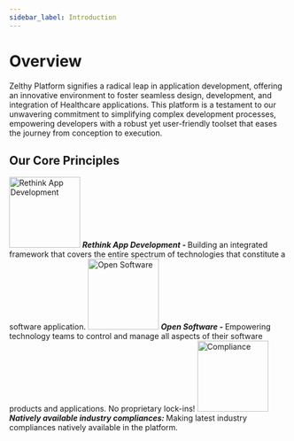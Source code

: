 ```yaml
---
sidebar_label: Introduction
---
```


# Overview

Zelthy Platform signifies a radical leap in application development, offering an innovative environment to foster seamless design, development, and integration of Healthcare applications. This platform is a testament to our unwavering commitment to simplifying complex development processes, empowering developers with a robust yet user-friendly toolset that eases the journey from conception to execution.

## Our Core Principles

  <tr>
   <td>
   <img src={RethinkAppDevelopmentImg} width="128px" alt="Rethink App Development" title="Rethink App Development" />
   </td>
   <td><strong><em>Rethink App Development - </em></strong> Building an integrated framework that covers the entire spectrum of technologies that constitute a software application. 
   </td>
  </tr>
  <tr>
   <td>
    <img src={OpenSourceImg} width="128px" alt="Open Software" title="Open Software" />
   </td>
   <td><strong><em>Open Software - </em> </strong>Empowering technology teams to control and manage all aspects of their software products and applications. No proprietary lock-ins!
   </td>
  </tr>
  <tr>
   <td>
    <img src={ComplianceImg} width="128px" alt="Compliance" title="Compliance" />
   </td>
   <td><strong><em>Natively available industry compliances:</em> </strong>Making latest industry compliances natively available in the platform. 
   </td>
  </tr>
</table>

<Thing />

